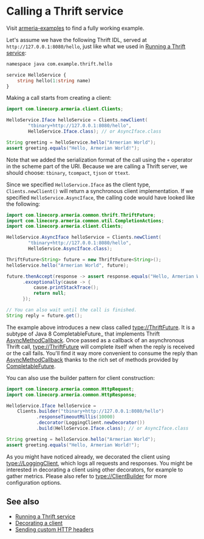 # Calling a Thrift service

<Tip>

Visit [armeria-examples](https://github.com/line/armeria-examples) to find a fully working example.

</Tip>

Let's assume we have the following Thrift IDL, served at `http://127.0.0.1:8080/hello`, just like what we
used in [Running a Thrift service](/docs/server-thrift):

```protobuf
namespace java com.example.thrift.hello

service HelloService {
    string hello(1:string name)
}
```

Making a call starts from creating a client:

```java
import com.linecorp.armeria.client.Clients;

HelloService.Iface helloService = Clients.newClient(
        "tbinary+http://127.0.0.1:8080/hello",
        HelloService.Iface.class); // or AsyncIface.class

String greeting = helloService.hello("Armerian World");
assert greeting.equals("Hello, Armerian World!");
```

Note that we added the serialization format of the call using the `+` operator in the scheme part of the URI.
Because we are calling a Thrift server, we should choose: `tbinary`, `tcompact`, `tjson` or `ttext`.

Since we specified `HelloService.Iface` as the client type, `Clients.newClient()` will return a synchronous
client implementation. If we specified `HelloService.AsyncIface`, the calling code would have looked like
the following:

```java
import com.linecorp.armeria.common.thrift.ThriftFuture;
import com.linecorp.armeria.common.util.CompletionActions;
import com.linecorp.armeria.client.Clients;

HelloService.AsyncIface helloService = Clients.newClient(
        "tbinary+http://127.0.0.1:8080/hello",
        HelloService.AsyncIface.class);

ThriftFuture<String> future = new ThriftFuture<String>();
helloService.hello("Armerian World", future);

future.thenAccept(response -> assert response.equals("Hello, Armerian World!"))
      .exceptionally(cause -> {
          cause.printStackTrace();
          return null;
      });

// You can also wait until the call is finished.
String reply = future.get();
```

The example above introduces a new class called <type://ThriftFuture>. It is a subtype of Java 8
CompletableFuture_ that implements Thrift [AsyncMethodCallback]. Once passed as a callback of an asynchronous
Thrift call, <type://ThriftFuture> will complete itself when the reply is received or the call
fails. You'll find it way more convenient to consume the reply than [AsyncMethodCallback] thanks to the rich set
of methods provided by [CompletableFuture].

You can also use the builder pattern for client construction:

```java
import com.linecorp.armeria.common.HttpRequest;
import com.linecorp.armeria.common.HttpResponse;

HelloService.Iface helloService =
    Clients.builder("tbinary+http://127.0.0.1:8080/hello")
           .responseTimeoutMillis(10000)
           .decorator(LoggingClient.newDecorator())
           .build(HelloService.Iface.class); // or AsyncIface.class

String greeting = helloService.hello("Armerian World");
assert greeting.equals("Hello, Armerian World!");
```

As you might have noticed already, we decorated the client using <type://LoggingClient>, which logs all
requests and responses. You might be interested in decorating a client using other decorators, for example
to gather metrics. Please also refer to <type://ClientBuilder> for more configuration options.

## See also

- [Running a Thrift service](/docs/server-thrift)
- [Decorating a client](/docs/client-decorator)
- [Sending custom HTTP headers](/docs/client-custom-http-headers)

[AsyncMethodCallback]: https://github.com/apache/thrift/blob/bd964c7f3460c308161cb6eb90583874a7d8d848/lib/java/src/org/apache/thrift/async/AsyncMethodCallback.java#L22
[CompletableFuture]: https://docs.oracle.com/javase/10/docs/api/java/util/concurrent/CompletableFuture.html

